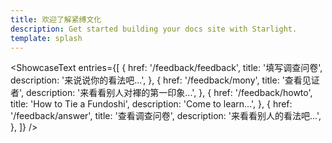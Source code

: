 ```yaml
---
title: 欢迎了解紧缚文化
description: Get started building your docs site with Starlight.
template: splash
---
```



<ShowcaseText
  entries={[
    {
      href: '/feedback/feedback',
      title: '填写调查问卷',
      description: '来说说你的看法吧...',
    },
    {
      href: '/feedback/mony',
      title: '查看见证者',
      description: '来看看别人对褌的第一印象...',
    },
    {
      href: '/feedback/howto',
      title: 'How to Tie a Fundoshi',
      description: 'Come to learn...',
    },
    {
      href: '/feedback/answer',
      title: '查看调查问卷',
      description: '来看看别人的看法吧...',
    },
  ]}
/>
